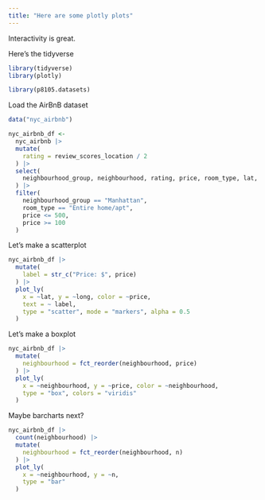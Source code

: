 ```yaml
---
title: "Here are some plotly plots"
---
```


Interactivity is great. 

Here's the tidyverse

```r
library(tidyverse)
library(plotly)

library(p8105.datasets)
```


Load the AirBnB dataset

```r
data("nyc_airbnb") 

nyc_airbnb_df <-
  nyc_airbnb |> 
  mutate(
    rating = review_scores_location / 2
  ) |> 
  select(
    neighbourhood_group, neighbourhood, rating, price, room_type, lat, long
  ) |> 
  filter(
    neighbourhood_group == "Manhattan", 
    room_type == "Entire home/apt", 
    price <= 500,
    price >= 100
  )
```


Let's make a scatterplot

```r
nyc_airbnb_df |> 
  mutate(
    label = str_c("Price: $", price) 
  ) |> 
  plot_ly(
    x = ~lat, y = ~long, color = ~price,
    text = ~ label,
    type = "scatter", mode = "markers", alpha = 0.5
  )
```


Let's make a boxplot

```r
nyc_airbnb_df |> 
  mutate(
    neighbourhood = fct_reorder(neighbourhood, price)
  ) |> 
  plot_ly(
    x = ~neighbourhood, y = ~price, color = ~neighbourhood, 
    type = "box", colors = "viridis"
  )
```


Maybe barcharts next?

```r
nyc_airbnb_df |> 
  count(neighbourhood) |> 
  mutate(
    neighbourhood = fct_reorder(neighbourhood, n)
  ) |> 
  plot_ly(
    x = ~neighbourhood, y = ~n,
    type = "bar"
  )
```

